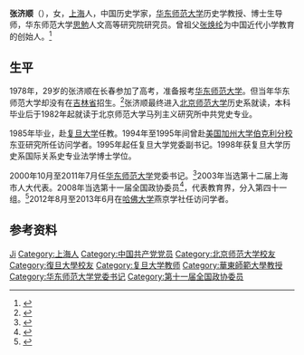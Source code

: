'''张济顺'''（{{bd|1949年|1月|||catIdx=Zhang张}}），女，[[上海|上海]]人，中国历史学家，[[华东师范大学|华东师范大学]]历史学教授、博士生导师，华东师范大学[[吕思勉|思勉]]人文高等研究院研究员。曾祖父[[张焕纶|张焕纶]]为中国近代小学教育的创始人。<ref>{{cite web|url=http://paper.jyb.cn/zgjyb/html/2009-10/11/content_19039.htm|title=追寻一所师范大学的精神史|publisher=中国教育报|date=2009-10-11|access-date=2011-04-02|archive-date=2016-02-14|archive-url=https://web.archive.org/web/20160214022457/http://paper.jyb.cn/zgjyb/html/2009-10/11/content_19039.htm|dead-url=no}}</ref>

== 生平 ==
1978年，29岁的张济顺在长春参加了高考，准备报考[[华东师范大学|华东师范大学]]。但当年华东师范大学却没有在[[吉林省|吉林省]]招生。<ref>{{Cite web |url=http://news.bnu.edu.cn/xyk/xyqc/29198.htm |title=北京师范大学新闻网 |access-date=2016-01-31 |archive-url=https://web.archive.org/web/20170114164924/http://news.bnu.edu.cn/xyk/xyqc/29198.htm |archive-date=2017-01-14 |dead-url=yes }}</ref>张济顺最终进入[[北京师范大学|北京师范大学]]历史系就读，本科毕业后于1982年起就读于北京师范大学马列主义研究所中共党史专业。

1985年毕业，赴[[复旦大学|复旦大学]]任教。1994年至1995年间曾赴[[美国|美国]][[加州大学伯克利分校|加州大学伯克利分校]]东亚研究所任访问学者。1995年起任复旦大学党委副书记。1998年获复旦大学历史系国际关系史专业法学博士学位。

2000年10月至2011年7月任[[华东师范大学|华东师范大学]]党委书记。<ref>{{cite web|url=http://www.ecnu.edu.cn/zhangjishun.htm|title=张济顺|publisher=华东师范大学|access-date=2011-04-02|archive-date=2009-10-29|archive-url=https://web.archive.org/web/20091029173055/http://www.ecnu.edu.cn/zhangjishun.htm}}</ref>2003年当选第十二届上海市人大代表。2008年当选第十一届全国政协委员<ref>{{cite news|title=第十一届全国政协委员名单|url=http://www.indaa.com.cn/zt/2009qglh/zxzs/200903/t20090303_127573.html|accessdate=2013-04-09|newspaper=新华社北京1月25日电 中国人民政治协商会议第十一届全国委员会委员名单(共2237人，2008年1月25日政协第十届全国委员会常务委员会第二十次会议通过)|date=2008-01-25|deadurl=yes|archiveurl=https://web.archive.org/web/20130928014403/http://www.indaa.com.cn/zt/2009qglh/zxzs/200903/t20090303_127573.html|archivedate=2013-09-28|df=}}</ref>，代表教育界，分入第四十一组。<ref>{{cite news|title=全国政协信息-张济顺|url=http://www.cppcc.gov.cn/CMS/wylibary/showJcwyxtInfoWylibary.action?tabJcwyxt.guid=11W0014180&wytype=wjwy|accessdate=2013-04-09|newspaper=全国政协委员会}}</ref>2012年8月至2013年6月在[[哈佛大学|哈佛大学]]燕京学社任访问学者。

== 参考资料 ==
{{reflist}}

{{Navboxes
| title  = 张济顺在[[中国高等教育学会|中国高等教育学会]]的职务
| list1  =
{{中国高等教育学会第五届理事会}}
}}

{{normdaten}}
{{DEFAULTSORT:Zhang jishun}}
[[Category:张姓|Ji]]
[[Category:上海人|Category:上海人]]
[[Category:中国共产党党员|Category:中国共产党党员]]
[[Category:北京师范大学校友|Category:北京师范大学校友]]
[[Category:復旦大學校友|Category:復旦大學校友]]
[[Category:复旦大学教师|Category:复旦大学教师]]
[[Category:華東師範大學教授|Category:華東師範大學教授]]
[[Category:华东师范大学党委书记|Category:华东师范大学党委书记]]
[[Category:第十一届全国政协委员|Category:第十一届全国政协委员]]